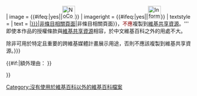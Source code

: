 {{imbox
| type =  {{#ifeq:{{{inline}}}|yes||notice}}
| image = {{#ifeq:{{{inline}}}|yes||[[File:NoCommons.svg|35px]]}}
| imageright = {{#ifeq:{{{inline}}}|yes||[[File:Information icon4.svg|35px]]}}
| textstyle = 
| text = {{{override|'''本檔案限定使用於維基百科{{#if:{{{1|}}}|[[{{{1|}}}|非條目相關頁面]]|非條目相關頁面}}，<span style="color:darkred">不應</span>複製到[[:Commons:|維基共享資源]]。'''<br>即使本作品的授權條款與[[:Commons:|維基共享資源]]相容，於中文維基百科之外的用處不大。

除非可用於特定且重要的跨維基媒體計畫展示用途，否則不應該複製到維基共享資源。}}}

{{#if:{{{reason|}}}|額外理由：{{{reason|}}} }}

}}<noinclude>
{{documentation}}
</noinclude><includeonly>[[Category:沒有使用於維基百科以外的維基百科檔案]]</includeonly>